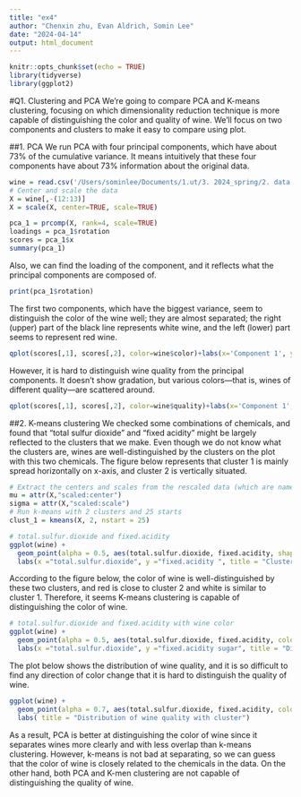 ```yaml
---
title: "ex4"
author: "Chenxin zhu, Evan Aldrich, Somin Lee"
date: "2024-04-14"
output: html_document
---
```


```r
knitr::opts_chunk$set(echo = TRUE)
library(tidyverse)
library(ggplot2)
```

#Q1. Clustering and PCA
We're going to compare PCA and K-means clustering, focusing on which dimensionality reduction technique is more capable of distinguishing the color and quality of wine. We'll focus on two components and clusters to make it easy to compare using plot.

##1. PCA
We run PCA with four principal components, which have about 73% of the cumulative variance. It means intuitively that these four components have about 73% information about the original data. 
```r
wine = read.csv('/Users/sominlee/Documents/1.ut/3. 2024_spring/2. data mining/2. exercise/ex_04/wine.csv')
# Center and scale the data
X = wine[,-(12:13)]
X = scale(X, center=TRUE, scale=TRUE)

pca_1 = prcomp(X, rank=4, scale=TRUE)
loadings = pca_1$rotation
scores = pca_1$x
summary(pca_1)
```

Also, we can find the loading of the component, and it reflects what the principal components are composed of.
```r
print(pca_1$rotation)
```

The first two components, which have the biggest variance, seem to distinguish the color of the wine well; they are almost separated; the right (upper) part of the black line represents white wine, and the left (lower) part seems to represent red wine.
```r
qplot(scores[,1], scores[,2], color=wine$color)+labs(x='Component 1', y='Component 2', title = 'Wine color distribution with principal component')+ geom_abline(slope = -3, intercept = -3.5)

```
However, it is hard to distinguish wine quality from the principal components. It doesn't show gradation, but various colors—that is, wines of different quality—are scattered around.
```r
qplot(scores[,1], scores[,2], color=wine$quality)+labs(x='Component 1', y='Component 2', title = 'Wine quality distribution with principal component')
```

##2. K-means clustering
We checked some combinations of chemicals, and found that "total sulfur dioxide" and "fixed acidity" might be largely reflected to the clusters that we make. Even though we do not know what the clusters are, wines are well-distinguished by the clusters on the plot with this two chemicals.
The figure below represents that cluster 1 is mainly spread horizontally on x-axis, and cluster 2 is vertically situated.

```r

# Extract the centers and scales from the rescaled data (which are named attributes)
mu = attr(X,"scaled:center")
sigma = attr(X,"scaled:scale")
# Run k-means with 2 clusters and 25 starts
clust_1 = kmeans(X, 2, nstart = 25)

# total.sulfur.dioxide and fixed.acidity
ggplot(wine) + 
  geom_point(alpha = 0.5, aes(total.sulfur.dioxide, fixed.acidity, shape = factor(clust_1$cluster)))+
  labs(x ="total.sulfur.dioxide", y ="fixed.acidity ", title = "Cluster distribution with total sulfur dioxide and fixed acidity ")+ geom_abline(slope = 0.08, intercept = 2.4)
```
According to the figure below, the color of wine is well-distinguished by these two clusters, and red is close to cluster 2 and white is similar to cluster 1. Therefore, it seems K-means clustering is capable of distinguishing the color of wine.

```r
# total.sulfur.dioxide and fixed.acidity with wine color
ggplot(wine) + 
  geom_point(alpha = 0.5, aes(total.sulfur.dioxide, fixed.acidity, color = color , shape=factor(clust_1$cluster)))+
  labs(x ="total.sulfur.dioxide", y ="fixed.acidity sugar", title = "Distribution of wine color with cluster")+ geom_abline(slope = 0.08, intercept = 2.4)
```

The plot below shows the distribution of wine quality, and it is so difficult to find any direction of color change that it is hard to distinguish the quality of wine.

```r
ggplot(wine) + 
  geom_point(alpha = 0.7, aes(total.sulfur.dioxide, fixed.acidity, color = quality, shape=factor(clust_1$cluster)))+ 
  labs( title = "Distribution of wine quality with cluster")
```
As a result, PCA is better at distinguishing the color of wine since it separates wines more clearly and with less overlap than k-means clustering. However, k-means is not bad at separating, so we can guess that the color of wine is closely related to the chemicals in the data. On the other hand, both PCA and K-men clustering are not capable of distinguishing the quality of wine.
